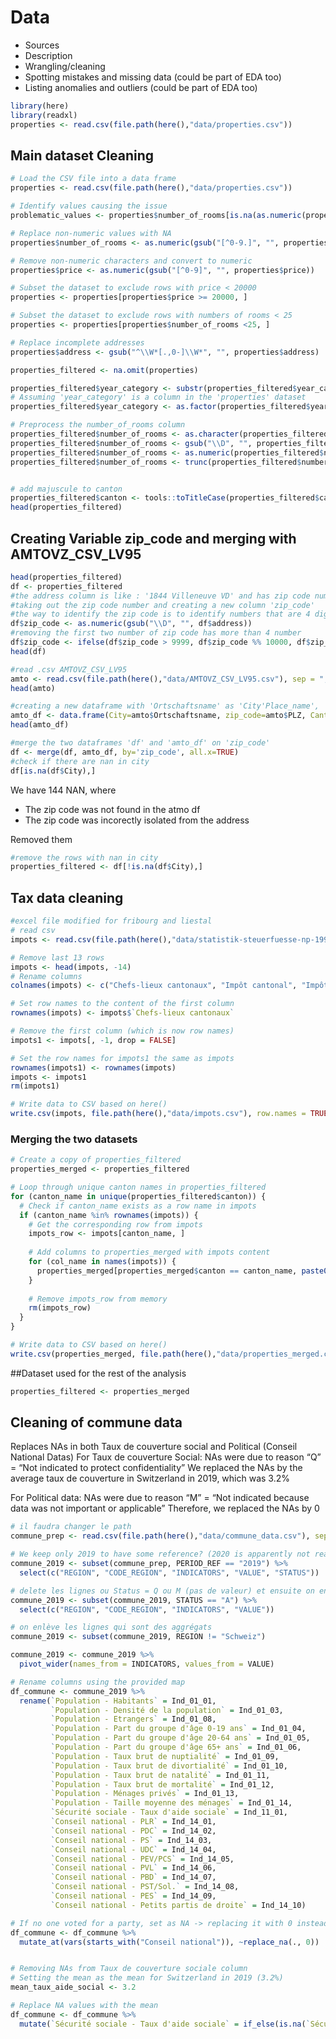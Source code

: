 # Data

* Sources
* Description
* Wrangling/cleaning
* Spotting mistakes and missing data (could be part of EDA too)
* Listing anomalies and outliers (could be part of EDA too)

```r
library(here)
library(readxl)
properties <- read.csv(file.path(here(),"data/properties.csv"))
```



## Main dataset Cleaning
```r
# Load the CSV file into a data frame
properties <- read.csv(file.path(here(),"data/properties.csv"))

# Identify values causing the issue
problematic_values <- properties$number_of_rooms[is.na(as.numeric(properties$number_of_rooms))]

# Replace non-numeric values with NA
properties$number_of_rooms <- as.numeric(gsub("[^0-9.]", "", properties$number_of_rooms))

# Remove non-numeric characters and convert to numeric
properties$price <- as.numeric(gsub("[^0-9]", "", properties$price))

# Subset the dataset to exclude rows with price < 20000
properties <- properties[properties$price >= 20000, ]

# Subset the dataset to exclude rows with numbers of rooms < 25
properties <- properties[properties$number_of_rooms <25, ]

# Replace incomplete addresses
properties$address <- gsub("^\\W*[.,0-]\\W*", "", properties$address)

properties_filtered <- na.omit(properties)

properties_filtered$year_category <- substr(properties_filtered$year_category, 1, 9)
# Assuming 'year_category' is a column in the 'properties' dataset
properties_filtered$year_category <- as.factor(properties_filtered$year_category)

# Preprocess the number_of_rooms column
properties_filtered$number_of_rooms <- as.character(properties_filtered$number_of_rooms)
properties_filtered$number_of_rooms <- gsub("\\D", "", properties_filtered$number_of_rooms)  # Remove non-numeric characters
properties_filtered$number_of_rooms <- as.numeric(properties_filtered$number_of_rooms)       # Convert to numeric
properties_filtered$number_of_rooms <- trunc(properties_filtered$number_of_rooms)             # Truncate non-integer values


# add majuscule to canton
properties_filtered$canton <- tools::toTitleCase(properties_filtered$canton)
head(properties_filtered)
```

## Creating Variable zip_code and merging with AMTOVZ_CSV_LV95

```r
head(properties_filtered)
df <- properties_filtered
#the address column is like : '1844 Villeneuve VD' and has zip code number in it
#taking out the zip code number and creating a new column 'zip_code'
#the way to identify the zip code is to identify numbers that are 4 digits long
df$zip_code <- as.numeric(gsub("\\D", "", df$address))
#removing the first two number of zip code has more than 4 number
df$zip_code <- ifelse(df$zip_code > 9999, df$zip_code %% 10000, df$zip_code)
head(df)
```

```r
#read .csv AMTOVZ_CSV_LV95
amto <- read.csv(file.path(here(),"data/AMTOVZ_CSV_LV95.csv"), sep = ";")
head(amto)

#creating a new dataframe with 'Ortschaftsname' as 'City'Place_name', 'PLZ' as 'zip_code' and 'KantonskÃ.rzel' as 'Canton_code'
amto_df <- data.frame(City=amto$Ortschaftsname, zip_code=amto$PLZ, Canton_code=amto$Kantonskürzel)
head(amto_df)
```

```r
#merge the two dataframes 'df' and 'amto_df' on 'zip_code'
df <- merge(df, amto_df, by='zip_code', all.x=TRUE)
#check if there are nan in city
df[is.na(df$City),]
```
We have 144 NAN, where

- The zip code was not found in the atmo df
- The zip code was incorectly isolated from the address

Removed them
```r
#remove the rows with nan in city
properties_filtered <- df[!is.na(df$City),]
```


## Tax data cleaning
```r
#excel file modified for fribourg and liestal 
# read csv
impots <- read.csv(file.path(here(),"data/statistik-steuerfuesse-np-1995-2023-fr.csv"), sep = ",", header = TRUE, stringsAsFactors = FALSE)

# Remove last 13 rows
impots <- head(impots, -14)
# Rename columns
colnames(impots) <- c("Chefs-lieux cantonaux", "Impôt cantonal", "Impôt communal", "Impôt paroissial Evang. / réform", "Impôt paroissial Kath. / cath.rom")

# Set row names to the content of the first column
rownames(impots) <- impots$`Chefs-lieux cantonaux`

# Remove the first column (which is now row names)
impots1 <- impots[, -1, drop = FALSE]

# Set the row names for impots1 the same as impots
rownames(impots1) <- rownames(impots)
impots <- impots1
rm(impots1)

# Write data to CSV based on here()
write.csv(impots, file.path(here(),"data/impots.csv"), row.names = TRUE)
```

### Merging the two datasets
```r
# Create a copy of properties_filtered
properties_merged <- properties_filtered

# Loop through unique canton names in properties_filtered
for (canton_name in unique(properties_filtered$canton)) {
  # Check if canton_name exists as a row name in impots
  if (canton_name %in% rownames(impots)) {
    # Get the corresponding row from impots
    impots_row <- impots[canton_name, ]
    
    # Add columns to properties_merged with impots content
    for (col_name in names(impots)) {
      properties_merged[properties_merged$canton == canton_name, paste0(col_name, "_impots")] <- impots_row[[col_name]]
    }
    
    # Remove impots_row from memory
    rm(impots_row)
  }
}

# Write data to CSV based on here()
write.csv(properties_merged, file.path(here(),"data/properties_merged.csv"), row.names = TRUE)
```

##Dataset used for the rest of the analysis
```r
properties_filtered <- properties_merged
```


## Cleaning of commune data

Replaces NAs in both Taux de couverture social and Political (Conseil National Datas)
For Taux de couverture Social: NAs were due to reason "Q" = "Not indicated to protect confidentiality"
We replaced the NAs by the average taux de couverture in Switzerland in 2019, which was 3.2%

For Political data: NAs were due to reason "M" = "Not indicated because data was not important or applicable"
Therefore, we replaced the NAs by 0

```r
# il faudra changer le path
commune_prep <- read.csv(file.path(here(),"data/commune_data.csv"), sep = ";", header = TRUE, stringsAsFactors = FALSE)

# We keep only 2019 to have some reference? (2020 is apparently not really complete)
commune_2019 <- subset(commune_prep, PERIOD_REF == "2019") %>%
  select(c("REGION", "CODE_REGION", "INDICATORS", "VALUE", "STATUS"))

# delete les lignes ou Status = Q ou M (pas de valeur) et ensuite on enlève la colonne
commune_2019 <- subset(commune_2019, STATUS == "A") %>%
  select(c("REGION", "CODE_REGION", "INDICATORS", "VALUE"))

# on enlève les lignes qui sont des aggrégats
commune_2019 <- subset(commune_2019, REGION != "Schweiz")

commune_2019 <- commune_2019 %>%
  pivot_wider(names_from = INDICATORS, values_from = VALUE)

# Rename columns using the provided map
df_commune <- commune_2019 %>%
  rename(`Population - Habitants` = Ind_01_01,
         `Population - Densité de la population` = Ind_01_03,
         `Population - Etrangers` = Ind_01_08,
         `Population - Part du groupe d'âge 0-19 ans` = Ind_01_04,
         `Population - Part du groupe d'âge 20-64 ans` = Ind_01_05,
         `Population - Part du groupe d'âge 65+ ans` = Ind_01_06,
         `Population - Taux brut de nuptialité` = Ind_01_09,
         `Population - Taux brut de divortialité` = Ind_01_10,
         `Population - Taux brut de natalité` = Ind_01_11,
         `Population - Taux brut de mortalité` = Ind_01_12,
         `Population - Ménages privés` = Ind_01_13,
         `Population - Taille moyenne des ménages` = Ind_01_14,
         `Sécurité sociale - Taux d'aide sociale` = Ind_11_01,
         `Conseil national - PLR` = Ind_14_01,
         `Conseil national - PDC` = Ind_14_02,
         `Conseil national - PS` = Ind_14_03,
         `Conseil national - UDC` = Ind_14_04,
         `Conseil national - PEV/PCS` = Ind_14_05,
         `Conseil national - PVL` = Ind_14_06,
         `Conseil national - PBD` = Ind_14_07,
         `Conseil national - PST/Sol.` = Ind_14_08,
         `Conseil national - PES` = Ind_14_09,
         `Conseil national - Petits partis de droite` = Ind_14_10)

# If no one voted for a party, set as NA -> replacing it with 0 instead
df_commune <- df_commune %>%
  mutate_at(vars(starts_with("Conseil national")), ~replace_na(., 0))


# Removing NAs from Taux de couverture sociale column
# Setting the mean as the mean for Switzerland in 2019 (3.2%)
mean_taux_aide_social <- 3.2

# Replace NA values with the mean
df_commune <- df_commune %>%
  mutate(`Sécurité sociale - Taux d'aide sociale` = if_else(is.na(`Sécurité sociale - Taux d'aide sociale`), mean_taux_aide_social, `Sécurité sociale - Taux d'aide sociale`))


```


